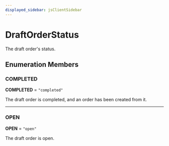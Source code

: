 ```yaml
---
displayed_sidebar: jsClientSidebar
---
```



# DraftOrderStatus

The draft order's status.

## Enumeration Members

### COMPLETED

 **COMPLETED** = ``"completed"``

The draft order is completed, and an order has been created from it.

___

### OPEN

 **OPEN** = ``"open"``

The draft order is open.

